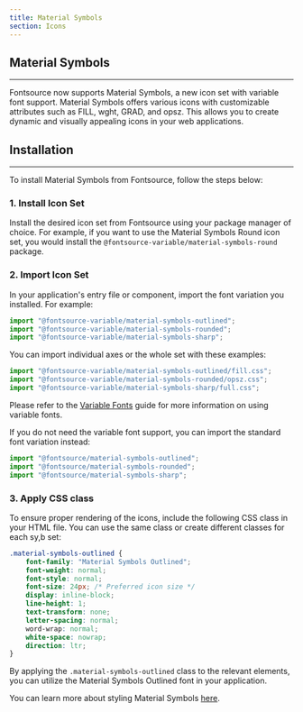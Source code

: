 ```yaml
---
title: Material Symbols
section: Icons
---
```


## Material Symbols

---

Fontsource now supports Material Symbols, a new icon set with variable font support. Material Symbols offers various icons with customizable attributes such as FILL, wght, GRAD, and opsz. This allows you to create dynamic and visually appealing icons in your web applications.

## Installation

---

To install Material Symbols from Fontsource, follow the steps below:

### 1. Install Icon Set

Install the desired icon set from Fontsource using your package manager of choice. For example, if you want to use the Material Symbols Round icon set, you would install the `@fontsource-variable/material-symbols-round` package.

### 2. Import Icon Set

In your application's entry file or component, import the font variation you installed. For example:

```jsx
import "@fontsource-variable/material-symbols-outlined";
import "@fontsource-variable/material-symbols-rounded";
import "@fontsource-variable/material-symbols-sharp";
```

You can import individual axes or the whole set with these examples:

```jsx
import "@fontsource-variable/material-symbols-outlined/fill.css";
import "@fontsource-variable/material-symbols-rounded/opsz.css";
import "@fontsource-variable/material-symbols-sharp/full.css";
```

Please refer to the [Variable Fonts](/docs/getting-started/variable) guide for more information on using variable fonts.

If you do not need the variable font support, you can import the standard font variation instead:

```jsx
import "@fontsource/material-symbols-outlined";
import "@fontsource/material-symbols-rounded";
import "@fontsource/material-symbols-sharp";
```

### 3. Apply CSS class

To ensure proper rendering of the icons, include the following CSS class in your HTML file. You can use the same class or create different classes for each sy,b set:

```css
.material-symbols-outlined {
	font-family: "Material Symbols Outlined";
	font-weight: normal;
	font-style: normal;
	font-size: 24px; /* Preferred icon size */
	display: inline-block;
	line-height: 1;
	text-transform: none;
	letter-spacing: normal;
	word-wrap: normal;
	white-space: nowrap;
	direction: ltr;
}
```

By applying the `.material-symbols-outlined` class to the relevant elements, you can utilize the Material Symbols Outlined font in your application.

You can learn more about styling Material Symbols [here](https://developers.google.com/fonts/docs/material_symbols).
